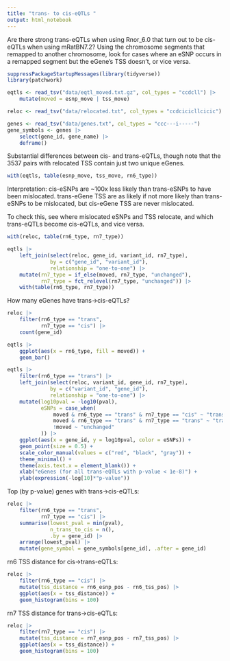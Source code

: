 ```yaml
---
title: "trans- to cis-eQTLs "
output: html_notebook
---
```


Are there strong trans-eQTLs when using Rnor_6.0 that turn out to be cis-eQTLs when using mRatBN7.2? Using the chromosome segments that remapped to another chromosome, look for cases where an eSNP occurs in a remapped segment but the eGene's TSS doesn't, or vice versa.

```r
suppressPackageStartupMessages(library(tidyverse))
library(patchwork)

eqtls <- read_tsv("data/eqtl_moved.txt.gz", col_types = "ccdcll") |>
    mutate(moved = esnp_move | tss_move)

reloc <- read_tsv("data/relocated.txt", col_types = "ccdcicicllcicic")

genes <- read_tsv("data/genes.txt", col_types = "ccc---i-----")
gene_symbols <- genes |>
    select(gene_id, gene_name) |>
    deframe()
```

Substantial differences between cis- and trans-eQTLs, though note that the 3537 pairs with relocated TSS contain just two unique eGenes.

```r
with(eqtls, table(esnp_move, tss_move, rn6_type))
```

Interpretation: cis-eSNPs are ~100x less likely than trans-eSNPs to have been mislocated. trans-eGene TSS are as likely if not more likely than trans-eSNPs to be mislocated, but cis-eGene TSS are never mislocated.

To check this, see where mislocated eSNPs and TSS relocate, and which trans-eQTLs become cis-eQTLs, and vice versa.

```r
with(reloc, table(rn6_type, rn7_type))
```

```r
eqtls |>
    left_join(select(reloc, gene_id, variant_id, rn7_type),
              by = c("gene_id", "variant_id"),
              relationship = "one-to-one") |>
    mutate(rn7_type = if_else(moved, rn7_type, "unchanged"),
           rn7_type = fct_relevel(rn7_type, "unchanged")) |>
    with(table(rn6_type, rn7_type))
```

How many eGenes have trans->cis-eQTLs?

```r
reloc |>
    filter(rn6_type == "trans",
           rn7_type == "cis") |>
    count(gene_id)
```

```r
eqtls |>
    ggplot(aes(x = rn6_type, fill = moved)) +
    geom_bar()
```

```r
eqtls |>
    filter(rn6_type == "trans") |>
    left_join(select(reloc, variant_id, gene_id, rn7_type),
              by = c("variant_id", "gene_id"),
              relationship = "one-to-one") |>
    mutate(log10pval = -log10(pval),
           eSNPs = case_when(
               moved & rn6_type == "trans" & rn7_type == "cis" ~ "trans->cis",
               moved & rn6_type == "trans" & rn7_type == "trans" ~ "trans->trans",
               !moved ~ "unchanged"
           )) |>
    ggplot(aes(x = gene_id, y = log10pval, color = eSNPs)) +
    geom_point(size = 0.5) +
    scale_color_manual(values = c("red", "black", "gray")) +
    theme_minimal() +
    theme(axis.text.x = element_blank()) +
    xlab("eGenes (for all trans-eQTLs with p-value < 1e-8)") +
    ylab(expression(-log[10]*"p-value"))
```

Top (by p-value) genes with trans->cis-eQTLs:

```r
reloc |>
    filter(rn6_type == "trans",
           rn7_type == "cis") |>
    summarise(lowest_pval = min(pval),
              n_trans_to_cis = n(),
              .by = gene_id) |>
    arrange(lowest_pval) |>
    mutate(gene_symbol = gene_symbols[gene_id], .after = gene_id)
```

rn6 TSS distance for cis->trans-eQTLs:

```r
reloc |>
    filter(rn6_type == "cis") |>
    mutate(tss_distance = rn6_esnp_pos - rn6_tss_pos) |>
    ggplot(aes(x = tss_distance)) +
    geom_histogram(bins = 100)
```

rn7 TSS distance for trans->cis-eQTLs:

```r
reloc |>
    filter(rn7_type == "cis") |>
    mutate(tss_distance = rn7_esnp_pos - rn7_tss_pos) |>
    ggplot(aes(x = tss_distance)) +
    geom_histogram(bins = 100)
```
